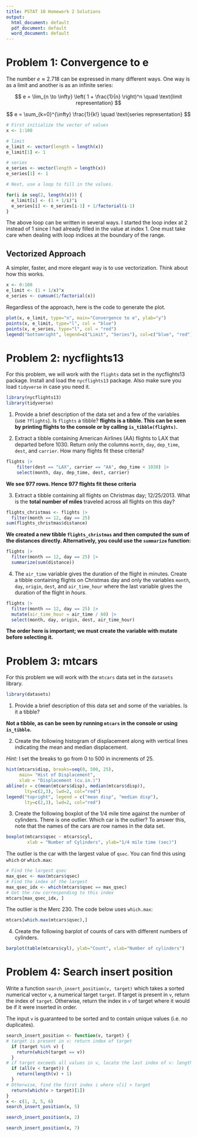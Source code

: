 ```yaml
---
title: PSTAT 10 Homework 2 Solutions
output:
  html_document: default
  pdf_document: default
  word_document: default
---
```


# Problem 1: Convergence to e

The number $e \approx 2.718$ can be expressed in many different ways. One way is as a limit and another is as an infinite series:

$$
e = \lim_{n \to \infty} \left( 1 + \frac{1}{n} \right)^n \quad \text{limit representation}
$$

$$
e = \sum_{k=0}^{\infty} \frac{1}{k!} \quad \text{series representation}
$$

```r
# First initialize the vector of values
x <- 1:100

# limit
e_limit <- vector(length = length(x))
e_limit[1] <- 1

# series
e_series <- vector(length = length(x))
e_series[1] <- 1

# Next, use a loop to fill in the values.

for(i in seq(2, length(x))) {
  e_limit[i] <- (1 + 1/i)^i
  e_series[i] <- e_series[i-1] + 1/factorial(i-1)
}
```

The above loop can be written in several ways. I started the loop index at 2 instead of 1 since I had already filled in the value at index 1. One must take care when dealing with loop indices at the boundary of the range.

## Vectorized Approach

A simpler, faster, and more elegant way is to use vectorization. Think about how this works. 

```r
x <- 0:100
e_limit <- (1 + 1/x)^x
e_series <- cumsum(1/factorial(x))
```

Regardless of the approach, here is the code to generate the plot.

```r
plot(x, e_limit, type="n", main="Convergence to e", ylab="y")
points(x, e_limit, type="l", col = "blue")
points(x, e_series, type="l", col = "red")
legend("bottomright", legend=c("Limit", "Series"), col=c("blue", "red"), lty=1)
```

# Problem 2: nycflights13

For this problem, we will work with the `flights` data set in the nycflights13 package. Install and load the `nycflights13` package. Also make sure you load `tidyverse` in case you need it.

```r
library(nycflights13)
library(tidyverse)
```

1.  Provide a brief description of the data set and a few of the variables (use `?flights`). Is `flights` a tibble? **flights is a tibble. This can be seen by printing flights to the console or by calling `is_tibble(flights)`.**

2.  Extract a tibble containing American Airlines (AA) flights to LAX that departed before 1030. Return only the columns `month`, `day`, `dep_time`, `dest`, and `carrier`. How many flights fit these criteria?

```r
flights |>
    filter(dest == "LAX", carrier == "AA", dep_time < 1030) |>
    select(month, day, dep_time, dest, carrier)
```

**We see 977 rows. Hence 977 flights fit these criteria**

3.  Extract a tibble containing all flights on Christmas day; 12/25/2013. What is the **total number of miles** traveled across all flights on this day?

```r
flights_christmas <- flights |>
  filter(month == 12, day == 25)
sum(flights_christmas$distance)
```

**We created a new tibble `flights_christmas` and then computed the sum of the distances directly. Alternatively, you could use the `summarize` function:**

```r
flights |>
  filter(month == 12, day == 25) |>
  summarize(sum(distance))
```


4.  The `air_time` variable gives the duration of the flight in minutes. Create a tibble containing flights on Christmas day and only the variables `month`, `day`, `origin`, `dest`, and `air_time_hour` where the last variable gives the duration of the flight in *hours*.

```r
flights |>
  filter(month == 12, day == 25) |>
  mutate(air_time_hour = air_time / 60) |>
  select(month, day, origin, dest, air_time_hour)
```

**The order here is important; we must create the variable with mutate before selecting it.**

# Problem 3: mtcars

For this problem we will work with the `mtcars` data set in the `datasets` library.

```r
library(datasets)
```

1.  Provide a brief description of this data set and some of the variables. Is it a tibble?

**Not a tibble, as can be seen by running `mtcars` in the console or using `is_tibble`.**

2.  Create the following histogram of displacement along with vertical lines indicating the mean and median displacement. 

*Hint:* I set the breaks to go from 0 to 500 in increments of 25.

```r
hist(mtcars$disp, breaks=seq(0, 500, 25),
     main= "Hist of Displacement",
     xlab = "Displacement (cu.in.)")
abline(v = c(mean(mtcars$disp), median(mtcars$disp)),
       lty=c(2,3), lwd=2, col="red")
legend("topright", legend = c("mean disp", "median disp"),
       lty=c(2,3), lwd=2, col="red")
```

3.  Create the following boxplot of the 1/4 mile time against the number of cylinders. There is one outlier. Which car is the outlier? To answer this, note that the names of the cars are row names in the data set.

```r
boxplot(mtcars$qsec ~ mtcars$cyl,
        xlab = "Number of Cylinders", ylab="1/4 mile time (sec)")
```

The outlier is the car with the largest value of `qsec`. You can find this using `which` or `which.max`:

```r
# Find the largest qsec
max_qsec <- max(mtcars$qsec)
# Find the index of the largest
max_qsec_idx <- which(mtcars$qsec == max_qsec)
# Get the row corresponding to this index
mtcars[max_qsec_idx, ]
```

The outlier is the Merc 230. The code below uses `which.max`:

```r
mtcars[which.max(mtcars$qsec),]
```

4. Create the following barplot of counts of cars with different numbers of cylinders.

```r
barplot(table(mtcars$cyl), ylab="Count", xlab="Number of cylinders")
```

# Problem 4: Search insert position

Write a function `search_insert_position(v, target)` which takes a sorted numerical vector `v`, a numerical target `target`. If target is present in `v`, return the index of `target`. Otherwise, return the index in `v` of target where it would be if it were inserted in order.

The input `v` is guaranteed to be sorted and to contain unique values (i.e. no duplicates).

```r
search_insert_position <- function(v, target) {
# target is present in v; return index of target
  if (target %in% v) {
    return(which(target == v))
  }
# if target exceeds all values in v, locate the last index of v: length(v)
  if (all(v < target)) {
    return(length(v) + 1)
  }
# Otherwise, find the first index i where v[i] > target
  return(which(v > target)[1])
}
x <- c(1, 3, 5, 6)
search_insert_position(x, 5)
```

```r
search_insert_position(x, 2)
```

``` r
search_insert_position(x, 7)
```
